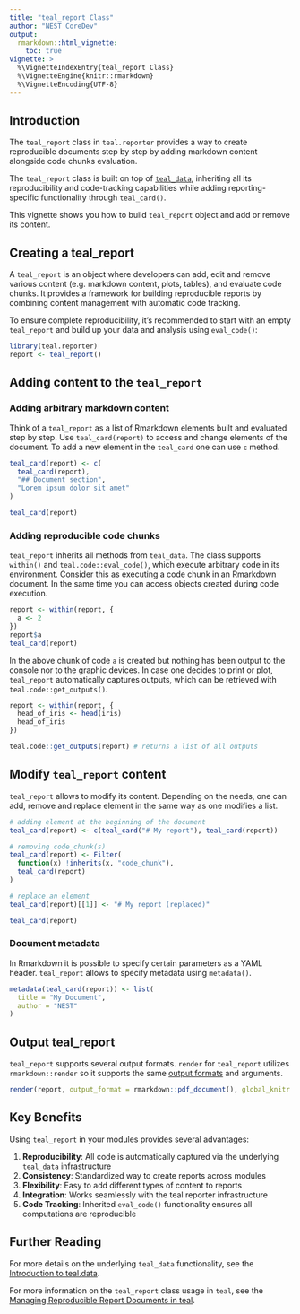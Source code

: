 ```yaml
---
title: "teal_report Class"
author: "NEST CoreDev"
output:
  rmarkdown::html_vignette:
    toc: true
vignette: >
  %\VignetteIndexEntry{teal_report Class}
  %\VignetteEngine{knitr::rmarkdown}
  %\VignetteEncoding{UTF-8}
---
```


## Introduction

The `teal_report` class in `teal.reporter` provides a way to create reproducible documents step by step by adding markdown content alongside code chunks evaluation.

The `teal_report` class is built on top of [`teal_data`](https://insightsengineering.github.io/teal.data/latest-tag/articles/teal-data.html), inheriting all its reproducibility and code-tracking capabilities while adding reporting-specific functionality through `teal_card()`.

This vignette shows you how to build `teal_report` object and add or remove its content.

## Creating a teal_report

A `teal_report` is an object where developers can add, edit and remove various content (e.g. markdown content, plots, tables), and evaluate code chunks. It provides a framework for building reproducible reports by combining content management with automatic code tracking.

To ensure complete reproducibility, it's recommended to start with an empty `teal_report` and build up your data and analysis using `eval_code()`:

```r
library(teal.reporter)
report <- teal_report()
```

## Adding content to the `teal_report`

### Adding arbitrary markdown content

Think of a `teal_report` as a list of Rmarkdown elements built and evaluated step by step. Use `teal_card(report)` to access and change elements of the document.
To add a new element in the `teal_card` one can use `c` method.

```r
teal_card(report) <- c(
  teal_card(report),
  "## Document section",
  "Lorem ipsum dolor sit amet"
)

teal_card(report)
```

### Adding reproducible code chunks

`teal_report` inherits all methods from `teal_data`. The class supports `within()` and `teal.code::eval_code()`, which execute arbitrary code in its environment. Consider this as executing a code chunk in an Rmarkdown document.
In the same time you can access objects created during code execution.

```r
report <- within(report, {
  a <- 2
})
report$a
teal_card(report)
```

In the above chunk of code `a` is created but nothing has been output to the console nor to the graphic devices. In case one decides to print or plot, `teal_report` automatically captures outputs, which can be retrieved with `teal.code::get_outputs()`.

```r
report <- within(report, {
  head_of_iris <- head(iris)
  head_of_iris
})

teal.code::get_outputs(report) # returns a list of all outputs
```

## Modify `teal_report` content

`teal_report` allows to modify its content. Depending on the needs, one can add, remove and replace element in the same way as one modifies a list.

```r
# adding element at the beginning of the document
teal_card(report) <- c(teal_card("# My report"), teal_card(report))

# removing code_chunk(s)
teal_card(report) <- Filter(
  function(x) !inherits(x, "code_chunk"),
  teal_card(report)
)

# replace an element
teal_card(report)[[1]] <- "# My report (replaced)"

teal_card(report)
```

### Document metadata

In Rmarkdown it is possible to specify certain parameters as a YAML header. `teal_report` allows to specify metadata using
`metadata()`.

```r
metadata(teal_card(report)) <- list(
  title = "My Document",
  author = "NEST"
)
```

## Output teal_report

`teal_report` supports several output formats. `render` for `teal_report` utilizes `rmarkdown::render` so it supports the same [output formats](https://pkgs.rstudio.com/rmarkdown/reference/index.html#output-formats) and arguments.

```r
render(report, output_format = rmarkdown::pdf_document(), global_knitr = list(fig.width = 10))
```

## Key Benefits

Using `teal_report` in your modules provides several advantages:

1. **Reproducibility**: All code is automatically captured via the underlying `teal_data` infrastructure
2. **Consistency**: Standardized way to create reports across modules
3. **Flexibility**: Easy to add different types of content to reports
4. **Integration**: Works seamlessly with the teal reporter infrastructure
5. **Code Tracking**: Inherited `eval_code()` functionality ensures all computations are reproducible

## Further Reading

For more details on the underlying `teal_data` functionality, see the [Introduction to teal.data](https://insightsengineering.github.io/teal.data/latest-tag/articles/teal-data.html).

For more information on the `teal_report` class usage in `teal`, see the [Managing Reproducible Report Documents in teal](https://insightsengineering.github.io/teal/latest-tag/articles/managing-reproducible-report-documents-in-teal.html).
